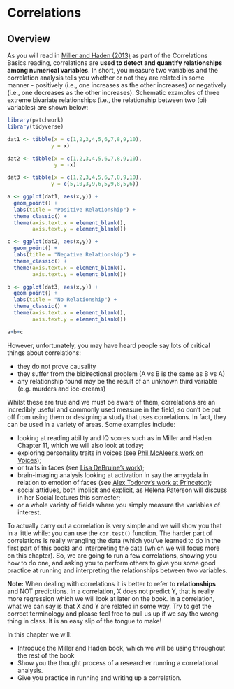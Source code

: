 # Correlations

## Overview

As you will read in <a href="https://drive.google.com/file/d/0B1fyuTuvj3YoaFdUR3FZaXNuNXc/view" target = "_blank">Miller and Haden (2013)</a> as part of the Correlations Basics reading, correlations are **used to detect and quantify relationships among numerical variables**. In short, you measure two variables and the correlation analysis tells you whether or not they are related in some manner - positively (i.e., one increases as the other increases) or negatively (i.e., one decreases as the other increases). Schematic examples of three extreme bivariate relationships (i.e., the relationship between two (bi) variables) are shown below:

```r
library(patchwork)
library(tidyverse)

dat1 <- tibble(x = c(1,2,3,4,5,6,7,8,9,10),
              y = x)

dat2 <- tibble(x = c(1,2,3,4,5,6,7,8,9,10),
               y = -x)

dat3 <- tibble(x = c(1,2,3,4,5,6,7,8,9,10),
              y = c(5,10,3,9,6,5,9,8,5,6))

a <- ggplot(dat1, aes(x,y)) + 
  geom_point() + 
  labs(title = "Positive Relationship") + 
  theme_classic() +
  theme(axis.text.x = element_blank(),
        axis.text.y = element_blank())

c <- ggplot(dat2, aes(x,y)) + 
  geom_point() + 
  labs(title = "Negative Relationship") + 
  theme_classic() +
  theme(axis.text.x = element_blank(),
        axis.text.y = element_blank())

b <- ggplot(dat3, aes(x,y)) + 
  geom_point() + 
  labs(title = "No Relationship") + 
  theme_classic() +
  theme(axis.text.x = element_blank(),
        axis.text.y = element_blank())
```

```r
a+b+c
```


However, unfortunately, you may have heard people say lots of critical things about correlations:

* they do not prove causality
* they suffer from the bidirectional problem (A vs B is the same as B vs A)
* any relationship found may be the result of an unknown third variable (e.g. murders and ice-creams)

Whilst these are true and we must be aware of them, correlations are an incredibly useful and commonly used measure in the field, so don't be put off from using them or designing a study that uses correlations. In fact, they can be used in a variety of areas. Some examples include: 

* looking at reading ability and IQ scores such as in Miller and Haden Chapter 11, which we will also look at today; 
* exploring personality traits in voices (see <a href="http://journals.plos.org/plosone/article?id=10.1371/journal.pone.0185651" target = "_blank">Phil McAleer's work on Voices</a>);
* or traits in faces (see <a href="http://facelab.org/" target = "_blank">Lisa DeBruine's work</a>);
* brain-imaging analysis looking at activation in say the amygdala in relation to emotion of faces (see <a href="https://psych.princeton.edu/person/alexander-todorov" target = "_blank">Alex Todorov's work at Princeton</a>);
* social attidues, both implicit and explicit, as Helena Paterson will discuss in her Social lectures this semester;
* or a whole variety of fields where you simply measure the variables of interest.

To actually carry out a correlation is very simple and we will show you that in a little while: you can use the `cor.test()` function.  The harder part of correlations is really wrangling the data (which you've learned to do in the first part of this book) and interpreting the data (which we will focus more on this chapter). So, we are going to run a few correlations, showing you how to do one, and asking you to perform others to give you some good practice at running and interpreting the relationships between two variables. 

**Note:** When dealing with correlations it is better to refer to **relationships** and NOT predictions. In a correlation, X does not predict Y, that is really more regression which we will look at later on the book. In a correlation, what we can say is that X and Y are related in some way. Try to get the correct terminology and please feel free to pull us up if we say the wrong thing in class. It is an easy slip of the tongue to make!

In this chapter we will:

* Introduce the Miller and Haden book, which we will be using throughout the rest of the book
* Show you the thought process of a researcher running a correlational analysis.
* Give you practice in running and writing up a correlation.
